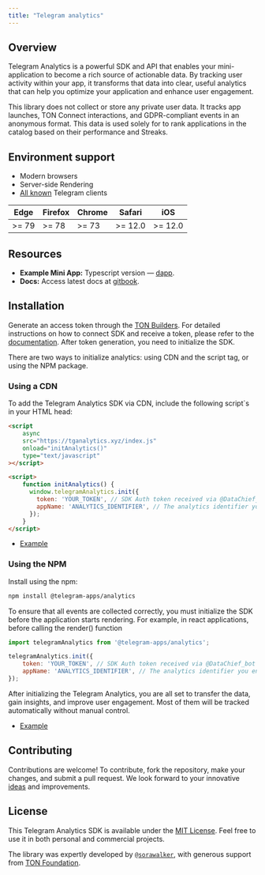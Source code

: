 ```yaml
---
title: "Telegram analytics"
---
```


## Overview

Telegram Analytics is a powerful SDK and API that enables your mini-application to become a rich source of actionable data. By tracking user activity within your app, it transforms that data into clear, useful analytics that can help you optimize your application and enhance user engagement.

This library does not collect or store any private user data. It tracks app launches, TON Connect interactions, and GDPR-compliant events in an anonymous format. This data is used solely for to rank applications in the catalog based on their performance and Streaks.

## Environment support

- Modern browsers
- Server-side Rendering
- [All known](https://telegram.org/apps) Telegram clients


| <Icon icon="/resources/images/tma-browsers-icons/edge_48x48.png" /> Edge | <Icon icon="/resources/images/tma-browsers-icons/firefox_48x48.png" /> Firefox | <Icon icon="/resources/images/tma-browsers-icons/chrome_48x48.png" /> Chrome | <Icon icon="/resources/images/tma-browsers-icons/safari_48x48.png" /> Safari | <Icon icon="/resources/images/tma-browsers-icons/safari_48x48.png" /> iOS |
|--------------------------------------------------------------------------|--------------------------------------------------------------------------------|------------------------------------------------------------------------------|------------------------------------------------------------------------------|---------------------------------------------------------------------------|
| \>= 79                                                                   | \>= 78                                                                         | \>= 73                                                                       | \>= 12.0                                                                     | \>= 12.0                                                                  |

## Resources

- **Example Mini App:** Typescript version — [dapp](https://github.com/Dimitreee/demo-dapp-with-analytics).
- **Docs:** Access latest docs at [gitbook](https://docs.tganalytics.xyz/).

## Installation

Generate an access token through the [TON Builders](https://builders.ton.org). For detailed instructions on how to connect SDK and receive a token, please refer to the [documentation](https://docs.tganalytics.xyz/).
After token generation, you need to initialize the SDK.

There are two ways to initialize analytics: using CDN and the script tag, or using the NPM package.

### Using a CDN

To add the Telegram Analytics SDK via CDN, include the following script`s in your HTML head:

```html
<script
    async
    src="https://tganalytics.xyz/index.js"
    onload="initAnalytics()"
    type="text/javascript"
></script>
```

```html
<script>
    function initAnalytics() {
      window.telegramAnalytics.init({
        token: 'YOUR_TOKEN', // SDK Auth token received via @DataChief_bot
        appName: 'ANALYTICS_IDENTIFIER', // The analytics identifier you entered in @DataChief_bot
      });
    }
</script>
```

- [Example](https://github.com/sorawalker/demo-dapp-with-analytics/blob/patch-1/index.html)

### Using the NPM

Install using the npm:

```sh icon="npm"
npm install @telegram-apps/analytics
```

To ensure that all events are collected correctly, you must initialize the SDK before the application starts rendering. For example, in react applications, before calling the render() function

```javascript
import telegramAnalytics from '@telegram-apps/analytics';

telegramAnalytics.init({
    token: 'YOUR_TOKEN', // SDK Auth token received via @DataChief_bot
    appName: 'ANALYTICS_IDENTIFIER', // The analytics identifier you entered in @DataChief_bot
});
```

After initializing the Telegram Analytics, you are all set to transfer the data, gain insights, and improve user engagement. Most of them will be tracked automatically without manual control.

- [Example](https://github.com/sorawalker/demo-dapp-with-analytics/blob/master/src/main.tsx)

## Contributing

Contributions are welcome! To contribute, fork the repository, make your changes, and submit a pull request. We look forward to your innovative [ideas](https://github.com/Telegram-Mini-Apps/TelegramAnalytics/pulls) and improvements.

## License

This Telegram Analytics SDK is available under the [MIT License](https://opensource.org/license/mit). Feel free to use it in both personal and commercial projects.

The library was expertly developed by [`@sorawalker`](https://github.com/sorawalker), with generous support from [TON Foundation](https://github.com/ton-society/grants-and-bounties/).
